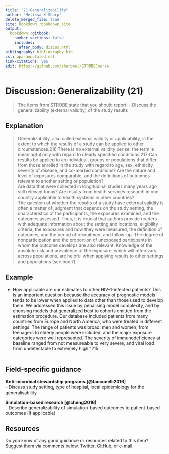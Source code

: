 ---
title: "21-Generalizability"
author: "Melissa K Sharp"
delete_merged_file: true
site: bookdown::bookdown_site
output:
  bookdown::gitbook:
    number_sections: false 
    includes: 
      after_body: disqus.html
bibliography: bibliography.bib
csl: apa-annotated.csl
link-citations: yes
edit: https://github.com/sharpmel/STROBECourse
---

# Discussion: Generalizability (21)
> The items from STROBE state that you should report: 
-	Discuss the generalizability (external validity) of the study results

## Explanation  
> Generalizability, also called external validity or applicability, is the extent to which the results of a study can
be applied to other circumstances.216 There is no external validity per se; the term is meaningful only with regard to
clearly specified conditions.217 Can results be applied to an individual, groups or populations that differ from those enrolled in the study with regard to age, sex, ethnicity, severity of disease, and co-morbid conditions? Are the nature and level of exposures comparable, and the definitions of outcomes relevant to another setting or population? 
</br>
Are data that were collected in longitudinal studies many years ago still relevant today? Are results from health services research in one country applicable to health systems in other countries? 
</br>
The question of whether the results of a study have external validity is often a matter of judgment that depends on the study setting, the characteristics of the participants, the exposures examined, and the outcomes assessed. Thus, it is crucial that authors provide readers with adequate information about the setting and locations, eligibility criteria, the exposures and how they were measured, the definition of outcomes, and the period of recruitment and follow-up. The degree of nonparticipation and the proportion of unexposed participants in whom the outcome develops are also relevant. Knowledge of the absolute risk and prevalence of the exposure, which will often vary across populations, are helpful when applying results to other settings and populations (see box 7).
</br>

## Example
- How applicable are our estimates to other HIV-1-infected patients? This is an important question because the
accuracy of prognostic models tends to be lower when applied to data other than those used to develop them. We
addressed this issue by penalising model complexity, and by choosing models that generalized best to cohorts omitted
from the estimation procedure. Our database included patients from many countries from Europe and North America, who were treated in different settings. The range of patients was broad: men and women, from teenagers to elderly people
were included, and the major exposure categories were well represented. The severity of immunodeficiency at baseline
ranged from not measureable to very severe, and viral load from undetectable to extremely high.”215
</br></br>

## Field-specific guidance
**Anti-microbial stewardship programs [@tacconelli2016]**  
- Discuss study setting, type of hospital, local epidemiology for the generalisability </br>

**Simulation-based research [@cheng2016]**  
- Describe generalizability of simulation-based outcomes to patient-based outcomes (if applicable)</br> 

## Resources  
Do you know of any good guidance or resources related to this item? Suggest them via comments below, [Twitter](https://twitter.com/sharpmelk), [GitHub](https://github.com/sharpmel/STROBECourse), or [e-mail](mailto:melissaksharp@gmail.com).
</br> 